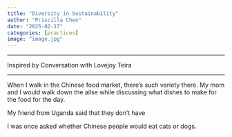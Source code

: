 ```yaml
---
title: "Diversity in Sustainability"
author: "Priscilla Chen"
date: "2025-02-17"
categories: [practices]
image: "image.jpg"
---
```


------------------------------------------------------------------------

Inspired by Conversation with Lovejoy Teira

------------------------------------------------------------------------

When I walk in the Chinese food market, there's such variety there. My mom and I would walk down the ailse while discussing what dishes to make for the food for the day.

My friend from Uganda said that they don't have

I was once asked whether Chinese people would eat cats or dogs.
